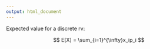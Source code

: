 ```yaml
---
output: html_document
---
```


Expected value for a discrete rv:

$$
E[X] = \sum_{i=1}^{\infty}x_ip_i
$$
